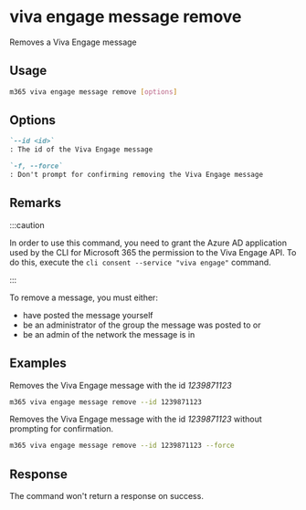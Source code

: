 
# viva engage message remove

Removes a Viva Engage message

## Usage

```sh
m365 viva engage message remove [options]
```

## Options

```md definition-list
`--id <id>`
: The id of the Viva Engage message

`-f, --force`
: Don't prompt for confirming removing the Viva Engage message
```

<Global />

## Remarks

:::caution

In order to use this command, you need to grant the Azure AD application used by the CLI for Microsoft 365 the permission to the Viva Engage API. To do this, execute the `cli consent --service "viva engage"` command.

:::

To remove a message, you must either:

- have posted the message yourself
- be an administrator of the group the message was posted to or
- be an admin of the network the message is in

## Examples

Removes the Viva Engage message with the id _1239871123_

```sh
m365 viva engage message remove --id 1239871123
```

Removes the Viva Engage message with the id _1239871123_ without prompting for confirmation.

```sh
m365 viva engage message remove --id 1239871123 --force
```

## Response

The command won't return a response on success.

